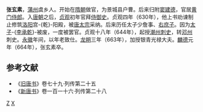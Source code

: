 '''张玄素'''{{BD||？|664年||catIdx=Z}}，[[蒲州|蒲州]]虞乡人。开始在[[隋朝|隋朝]]做官，为景城县户曹。后来归附[[窦建德|窦建德]]，官居[[黄门侍郎|黄门侍郎]]。入[[唐朝|唐朝]]之后，[[貞觀_(唐朝)|贞观]]初年官拜[[侍御史|侍御史]]。贞观四年（630年），他上书劝谏制止修筑[[洛阳|洛阳]]宫-{乾}-阳殿，被[[唐太宗|唐太宗]]采纳。后来历任太子少詹事、[[右庶子|右庶子]]。因为[[太子|太子]]-{[[李承乾|李承乾]]}-被废，一度被罢官。贞观十八年（644年），起授[[潮州|潮州]][[刺史|刺史]]，转[[邓州|邓州]]刺史。[[永徽|永徽]]年间，以年老致仕。[[龙朔|龙朔]]三年（663年），加授银青光禄大夫。[[麟德|麟德]]元年（664年），张玄素卒。

==参考文献==
*《[[旧唐书|旧唐书]]》卷七十九·列传第二十五
*《[[新唐书|新唐书]]》卷一百一十六·列传第二十八

[[Category:唐朝政治人物|Z]]
[[Category:张姓|X]]